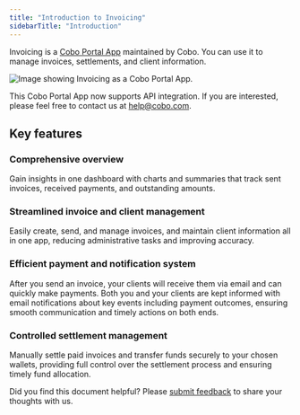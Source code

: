 ```yaml
---
title: "Introduction to Invoicing"
sidebarTitle: "Introduction"
---
```

Invoicing is a [Cobo Portal App](/en/portal/portal-apps/introduction) maintained by Cobo. You can use it to manage invoices, settlements, and client information.

<img src="/en/images/portal-apps/invoicing/invoicing-in-app-store.png" className="screenshot_modal" alt="Image showing Invoicing as a Cobo Portal App."/>

<Note>This Cobo Portal App now supports API integration. If you are interested, please feel free to contact us at [help@cobo.com](mailto:help@cobo.com).</Note>

## Key features

### Comprehensive overview

Gain insights in one dashboard with charts and summaries that track sent invoices, received payments, and outstanding amounts.

### Streamlined invoice and client management

Easily create, send, and manage invoices, and maintain client information all in one app, reducing administrative tasks and improving accuracy.

### Efficient payment and notification system

After you send an invoice, your clients will receive them via email and can quickly make payments. Both you and your clients are kept informed with email notifications about key events including payment outcomes, ensuring smooth communication and timely actions on both ends.

### Controlled settlement management

Manually settle paid invoices and transfer funds securely to your chosen wallets, providing full control over the settlement process and ensuring timely fund allocation.

<Tip>Did you find this document helpful? Please [submit feedback](https://forms.zohopublic.com/cobo/form/DocumentFeedbackForm/formperma/QvLOhxJv1_JMsJ-1dleZ8Itb_7rzN-LtgvsDdxosoVI?referrername=manuals) to share your thoughts with us.</Tip>